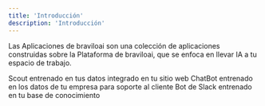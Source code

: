 ```yaml
---
title: 'Introducción'
description: 'Introducción'
---
```


Las Aplicaciones de braviloai son una colección de aplicaciones construidas sobre la Plataforma de braviloai, que se enfoca en llevar IA a tu espacio de trabajo.

<CardGroup cols={2}>
  <Card
    title="Widget de Sitio"
    icon="message-bot"
    href="https://www.braviloai.com/#for-customer-support"
  >
    Scout entrenado en tus datos integrado en tu sitio web
  </Card>
  <Card title="Plugin de Crisp" icon="message-bot" href="/apps/chat-site">
    ChatBot entrenado en los datos de tu empresa para soporte al cliente
  </Card>
  <Card
    title="Bot de Slack"
    icon="message-bot"
    href="https://www.braviloai.com/products/slack-bot"
  >
    Bot de Slack entrenado en tu base de conocimiento
  </Card>
</CardGroup>

